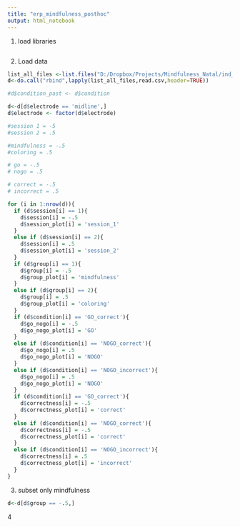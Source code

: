```yaml
---
title: "erp_mindfulness_posthoc"
output: html_notebook
---
```


1. load libraries
```r

```

2. Load data

```r
list_all_files <-list.files("D:/Dropbox/Projects/Mindfulness_Natal/ind_means_midline/",full.names = TRUE)
d<-do.call("rbind",lapply(list_all_files,read.csv,header=TRUE))

#d$condition_past <- d$condition

d<-d[d$electrode == 'midline',]
d$electrode <- factor(d$electrode)

#session 1 = -5
#session 2 = .5

#mindfulness = -.5
#coloring = .5

# go = -.5
# nogo = .5

# correct = -.5
# incorrect = .5

for (i in 1:nrow(d)){
  if (d$session[i] == 1){
    d$session[i] = -.5
    d$session_plot[i] = 'session_1'
  }
  else if (d$session[i] == 2){
    d$session[i] = .5
    d$session_plot[i] = 'session_2'
  }
  if (d$group[i] == 1){
    d$group[i] = -.5
    d$group_plot[i] = 'mindfulness'
  }
  else if (d$group[i] == 2){
    d$group[i] = .5
    d$group_plot[i] = 'coloring'
  }
  if (d$condition[i] == 'GO_correct'){
    d$go_nogo[i] = -.5
    d$go_nogo_plot[i] = 'GO'
  }
  else if (d$condition[i] == 'NOGO_correct'){
    d$go_nogo[i] = .5
    d$go_nogo_plot[i] = 'NOGO'
  }
  else if (d$condition[i] == 'NOGO_incorrect'){
    d$go_nogo[i] = .5
    d$go_nogo_plot[i] = 'NOGO'
  }
  if (d$condition[i] == 'GO_correct'){
    d$correctness[i] = -.5
    d$correctness_plot[i] = 'correct'
  }
  else if (d$condition[i] == 'NOGO_correct'){
    d$correctness[i] = -.5
    d$correctness_plot[i] = 'correct'
  }
  else if (d$condition[i] == 'NOGO_incorrect'){
    d$correctness[i] = .5
    d$correctness_plot[i] = 'incorrect'
  }
}

```

3. subset only mindfulness
```r
d<-d[d$group == -.5,]
```

4
